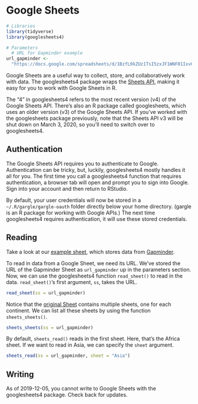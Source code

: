 
# Google Sheets

```r
# Libraries
library(tidyverse)
library(googlesheets4)

# Parameters
  # URL for Gapminder example
url_gapminder <- 
  "https://docs.google.com/spreadsheets/d/1BzfL0kZUz1TsI5zxJF1WNF01IxvC67FbOJUiiGMZ_mQ/"
```

Google Sheets are a useful way to collect, store, and collaboratively work with data. The googlesheets4 package wraps the [Sheets API](https://developers.google.com/sheets/api), making it easy for you to work with Google Sheets in R.

The "4" in googlesheets4 refers to the most recent version (v4) of the Google Sheets API. There's also an R package called googlesheets, which uses an older version (v3) of the Google Sheets API. If you've worked with the googlesheets package previously, note that the Sheets API v3 will be shut down on March 3, 2020, so you'll need to switch over to googlesheets4.  

## Authentication

The Google Sheets API requires you to authenticate to Google. Authentication can be tricky, but, luckily, googlesheets4 mostly handles it all for you. The first time you call a googlesheets4 function that requires authentication, a browser tab will open and prompt you to sign into Google. Sign into your account and then return to RStudio. 

By default, your user credentials will now be stored in a `~/.R/gargle/gargle-oauth` folder directly below your home directory. (gargle is an R package for working with Google APIs.) The next time googlesheets4 requires authentication, it will use these stored credentials.

## Reading

Take a look at our [example sheet](https://docs.google.com/spreadsheets/d/1BzfL0kZUz1TsI5zxJF1WNF01IxvC67FbOJUiiGMZ_mQ/), which stores data from [Gapminder](https://www.gapminder.org/). 

To read in data from a Google Sheet, we need its URL. We've stored the URL of the Gapminder Sheet as `url_gapminder` up in the parameters section. Now, we can use the googlesheets4 function `read_sheet()` to read in the data. `read_sheet()`'s first argument, `ss`, takes the URL.

```r
read_sheet(ss = url_gapminder)
```

Notice that the [original Sheet](https://docs.google.com/spreadsheets/d/1BzfL0kZUz1TsI5zxJF1WNF01IxvC67FbOJUiiGMZ_mQ/) contains multiple sheets, one for each continent. We can list all these sheets by using the function `sheets_sheets()`.

```r
sheets_sheets(ss = url_gapminder)
```

By default, `sheets_read()` reads  in the first sheet. Here, that's the Africa sheet. If we want to read in Asia, we can specify the `sheet` argument.

```r
sheets_read(ss = url_gapminder, sheet = "Asia")
```

## Writing

As of 2019-12-05, you cannot write to Google Sheets with the googlesheets4 package. Check back for updates.

